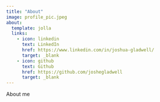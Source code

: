```yaml
---
title: "About"
image: profile_pic.jpeg
about:
  template: jolla
  links:
    - icon: linkedin
      text: LinkedIn
      href: https://www.linkedin.com/in/joshua-gladwell/
      target: _blank
    - icon: github
      text: Github
      href: https://github.com/joshegladwell
      target: _blank
---
```


About me
